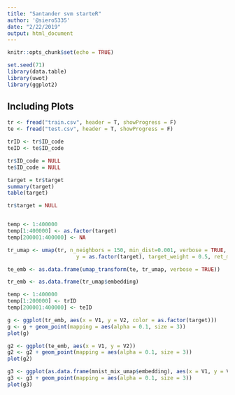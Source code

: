 ```yaml
---
title: "Santander svm starteR"
author: '@siero5335'
date: "2/22/2019"
output: html_document
---
```


```r
knitr::opts_chunk$set(echo = TRUE)
```

```r
set.seed(71)
library(data.table)
library(uwot)
library(ggplot2)
```

## Including Plots

```r
tr <- fread("train.csv", header = T, showProgress = F)
te <- fread("test.csv", header = T, showProgress = F)

trID <- tr$ID_code
teID <- te$ID_code

tr$ID_code = NULL
te$ID_code = NULL

target = tr$target
summary(target)
table(target)

tr$target = NULL


temp <- 1:400000
temp[1:400000] <- as.factor(target)
temp[200001:400000] <- NA
```

```r
tr_umap <- umap(tr, n_neighbors = 150, min_dist=0.001, verbose = TRUE, n_threads = 7, 
                      y = as.factor(target), target_weight = 0.5, ret_model = TRUE, ret_nn = TRUE)
```

```r
te_emb <- as.data.frame(umap_transform(te, tr_umap, verbose = TRUE))
```

```r
tr_emb <- as.data.frame(tr_umap$embedding)
```

```r
temp <- 1:400000
temp[1:200000] <- trID
temp[200001:400000] <- teID
```

```r
g <- ggplot(tr_emb, aes(x = V1, y = V2, color = as.factor(target)))
g <- g + geom_point(mapping = aes(alpha = 0.1, size = 3)) 
plot(g)
```



```r
g2 <- ggplot(te_emb, aes(x = V1, y = V2))
g2 <- g2 + geom_point(mapping = aes(alpha = 0.1, size = 3)) 
plot(g2)
```

```r
g3 <- ggplot(as.data.frame(mnist_mix_umap$embedding), aes(x = V1, y = V2))
g3 <- g3 + geom_point(mapping = aes(alpha = 0.1, size = 3)) 
plot(g3)
```